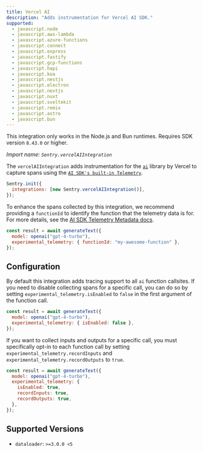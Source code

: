 ```yaml
---
title: Vercel AI
description: "Adds instrumentation for Vercel AI SDK."
supported:
  - javascript.node
  - javascript.aws-lambda
  - javascript.azure-functions
  - javascript.connect
  - javascript.express
  - javascript.fastify
  - javascript.gcp-functions
  - javascript.hapi
  - javascript.koa
  - javascript.nestjs
  - javascript.electron
  - javascript.nextjs
  - javascript.nuxt
  - javascript.sveltekit
  - javascript.remix
  - javascript.astro
  - javascript.bun
---
```


<Alert level="info">

This integration only works in the Node.js and Bun runtimes. Requires SDK version `8.43.0` or higher.

</Alert>

_Import name: `Sentry.vercelAIIntegration`_

The `vercelAIIntegration` adds instrumentation for the [`ai`](https://www.npmjs.com/package/ai) library by Vercel to capture spans using the [`AI SDK's built-in Telemetry`](https://sdk.vercel.ai/docs/ai-sdk-core/telemetry).

```javascript
Sentry.init({
  integrations: [new Sentry.vercelAIIntegration()],
});
```

To enhance the spans collected by this integration, we recommend providing a `functionId` to identify the function that the telemetry data is for. For more details, see the [AI SDK Telemetry Metadata docs](https://sdk.vercel.ai/docs/ai-sdk-core/telemetry#telemetry-metadata).

```javascript
const result = await generateText({
  model: openai("gpt-4-turbo"),
  experimental_telemetry: { functionId: "my-awesome-function" },
});
```

## Configuration

By default this integration adds tracing support to all `ai` function callsites. If you need to disable collecting spans for a specific call, you can do so by setting `experimental_telemetry.isEnabled` to `false` in the first argument of the function call.

```javascript
const result = await generateText({
  model: openai("gpt-4-turbo"),
  experimental_telemetry: { isEnabled: false },
});
```

If you want to collect inputs and outputs for a specific call, you must specifically opt-in to each function call by setting `experimental_telemetry.recordInputs` and `experimental_telemetry.recordOutputs` to `true`.

```javascript
const result = await generateText({
  model: openai("gpt-4-turbo"),
  experimental_telemetry: {
    isEnabled: true,
    recordInputs: true,
    recordOutputs: true,
  },
});
```

## Supported Versions

- `dataloader`: `>=3.0.0 <5`
